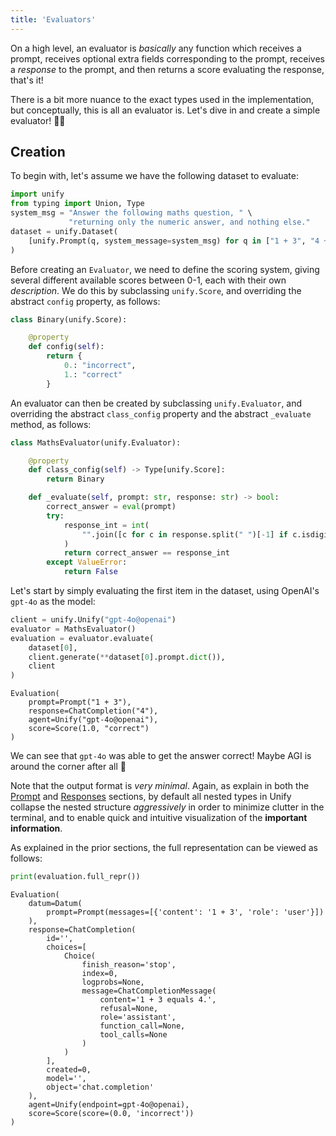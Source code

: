 ```yaml
---
title: 'Evaluators'
---
```



On a high level, an evaluator is *basically* any function which receives a prompt,
receives optional extra fields corresponding to the prompt, receives a *response* to
the prompt, and then returns a score evaluating the response, that's it!

There is a bit more nuance to the exact types used in the implementation,
but conceptually, this is all an evaluator is.
Let's dive in and create a simple evaluator! 🧑‍💻

## Creation

To begin with, let's assume we have the following dataset to evaluate:

```python
import unify
from typing import Union, Type
system_msg = "Answer the following maths question, " \
             "returning only the numeric answer, and nothing else."
dataset = unify.Dataset(
    [unify.Prompt(q, system_message=system_msg) for q in ["1 + 3", "4 + 7", "6 + 5"]]
)
```

Before creating an `Evaluator`, we need to define the scoring system, giving several
different available scores between 0-1, each with their own *description*.
We do this by subclassing `unify.Score`, and overriding the abstract `config` property,
as follows:

```python
class Binary(unify.Score):

    @property
    def config(self):
        return {
            0.: "incorrect",
            1.: "correct"
        }
```

An evaluator can then be created by subclassing `unify.Evaluator`,
and overriding the abstract `class_config` property and the abstract `_evaluate` method,
as follows:

```python
class MathsEvaluator(unify.Evaluator):

    @property
    def class_config(self) -> Type[unify.Score]:
        return Binary

    def _evaluate(self, prompt: str, response: str) -> bool:
        correct_answer = eval(prompt)
        try:
            response_int = int(
                "".join([c for c in response.split(" ")[-1] if c.isdigit()])
            )
            return correct_answer == response_int
        except ValueError:
            return False
```

Let's start by simply evaluating the first item in the dataset,
using OpenAI's `gpt-4o` as the model:

```python
client = unify.Unify("gpt-4o@openai")
evaluator = MathsEvaluator()
evaluation = evaluator.evaluate(
    dataset[0],
    client.generate(**dataset[0].prompt.dict()),
    client
)
```
```
Evaluation(
    prompt=Prompt("1 + 3"),
    response=ChatCompletion("4"),
    agent=Unify("gpt-4o@openai"),
    score=Score(1.0, "correct")
)
```

We can see that `gpt-4o` was able to get the answer correct!
Maybe AGI is around the corner after all 👀

Note that the output format is *very minimal*.
Again, as explain in both the [Prompt](https://docs.unify.ai/universal_api/prompts) and
[Responses](https://docs.unify.ai/universal_api/responses) sections,
by default all nested types in Unify collapse the nested structure *aggressively* in
order to minimize clutter in the terminal, and to enable quick and intuitive
visualization of the **important information**.

As explained in the prior sections, the full representation can be viewed as follows:

```python
print(evaluation.full_repr())
```
```
Evaluation(
    datum=Datum(
        prompt=Prompt(messages=[{'content': '1 + 3', 'role': 'user'}])
    ),
    response=ChatCompletion(
        id='',
        choices=[
            Choice(
                finish_reason='stop',
                index=0,
                logprobs=None,
                message=ChatCompletionMessage(
                    content='1 + 3 equals 4.',
                    refusal=None,
                    role='assistant',
                    function_call=None,
                    tool_calls=None
                )
            )
        ],
        created=0,
        model='',
        object='chat.completion'
    ),
    agent=Unify(endpoint=gpt-4o@openai),
    score=Score(score=(0.0, 'incorrect'))
)
```